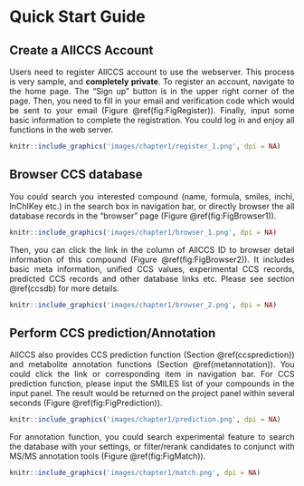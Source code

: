 # Quick Start Guide

## Create a AllCCS Account
<p style=text-align:justify>Users need to register AllCCS account to use the webserver. This process is very sample, and **completely private**. To register an account, navigate to the home page. The “Sign up” button is in the upper right corner of the page. Then, you need to fill in your email and verification code which would be sent to your email (Figure \@ref(fig:FigRegister)). Finally, input some basic information to complete the registration. You could log in and enjoy all functions in the web server.</p>

```r
knitr::include_graphics('images/chapter1/register_1.png', dpi = NA)
```


## Browser CCS database
<p style=text-align:justify>You could search you interested compound (name, formula, smiles, inchi, InChIKey etc.) in the search box in navigation bar, or directly browser the all database records in the “browser” page (Figure \@ref(fig:FigBrowser1)).</p>

```r
knitr::include_graphics('images/chapter1/browser_1.png', dpi = NA)
```

<p style=text-align:justify>Then, you can click the link in the column of AllCCS ID to browser detail information of this compound (Figure \@ref(fig:FigBrowser2)). It includes basic meta information, unified CCS values, experimental CCS records, predicted CCS records and other database links etc. Please see section \@ref(ccsdb) for more details.</p>

```r
knitr::include_graphics('images/chapter1/browser_2.png', dpi = NA)
```

## Perform CCS prediction/Annotation

<p style=text-align:justify>AllCCS also provides CCS prediction function (Section \@ref(ccsprediction)) and metabolite annotation functions (Section \@ref(metannotation)). You could click the link or corresponding item in navigation bar. For CCS prediction function, please input the SMILES list of your compounds in the input panel. The result would be returned on the project panel within several seconds (Figure \@ref(fig:FigPrediction)).</p>

```r
knitr::include_graphics('images/chapter1/prediction.png', dpi = NA)
```


<p style=text-align:justify>For annotation function, you could search experimental feature to search the database with your settings, or filter/rerank candidates to conjunct with MS/MS annotation tools (Figure \@ref(fig:FigMatch)). </p>

```r
knitr::include_graphics('images/chapter1/match.png', dpi = NA)
```
